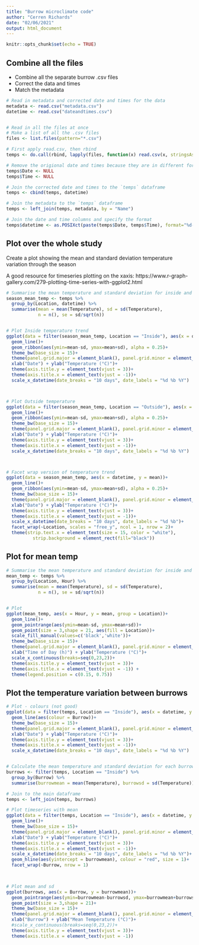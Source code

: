```yaml
---
title: "Burrow microclimate code"
author: "Cerren Richards"
date: "02/06/2021"
output: html_document
---
```


```r
knitr::opts_chunk$set(echo = TRUE)

```


## Combine all the files

- Combine all the separate burrow .csv files
- Correct the data and times
- Match the metadata

```r
# Read in metadata and corrected date and times for the data
metadata <- read.csv("metadata.csv")
datetime <- read.csv("dateandtimes.csv")


# Read in all the files at once
# Make a list of all the .csv files
files <- list.files(pattern="*.csv")

# First apply read.csv, then rbind
temps <- do.call(rbind, lapply(files, function(x) read.csv(x, stringsAsFactors = FALSE)))

# Remove the origional date and times because they are in different formats
temps$Date <- NULL 
temps$Time <- NULL

# Join the corrected date and times to the `temps` dataframe
temps <- cbind(temps, datetime)

# Join the metadata to the `temps` dataframe
temps <- left_join(temps, metadata, by = "Name")

# Join the date and time columns and specify the format
temps$datetime <- as.POSIXct(paste(temps$Date, temps$Time), format="%d-%m-%Y %H:%M:%S")

```


## Plot over the whole study 

Create a plot showing the mean and standard deviation temperature variation through the season 

A good resource for timeseries plotting on the xaxis:
https://www.r-graph-gallery.com/279-plotting-time-series-with-ggplot2.html

```r

# Summarise the mean temperature and standard deviation for inside and outside the burrows
season_mean_temp <- temps %>%
  group_by(Location, datetime) %>%
  summarise(mean = mean(Temperature), sd = sd(Temperature),
            n = n(), se = sd/sqrt(n))


# Plot Inside temperature trend
ggplot(data = filter(season_mean_temp, Location == "Inside"), aes(x = datetime, y = mean))+
  geom_line()+
  geom_ribbon(aes(ymin=mean-sd, ymax=mean+sd), alpha = 0.25)+
  theme_bw(base_size = 15)+
  theme(panel.grid.major = element_blank(), panel.grid.minor = element_blank())+
  xlab("Date") + ylab("Temperature (°C)")+
  theme(axis.title.y = element_text(vjust = 3))+
  theme(axis.title.x = element_text(vjust = -1))+
  scale_x_datetime(date_breaks = "10 days", date_labels = "%d %b %Y")



# Plot Outside temperature 
ggplot(data = filter(season_mean_temp, Location == "Outside"), aes(x = datetime, y = mean))+
  geom_line()+
  geom_ribbon(aes(ymin=mean-sd, ymax=mean+sd), alpha = 0.25)+
  theme_bw(base_size = 15)+
  theme(panel.grid.major = element_blank(), panel.grid.minor = element_blank())+
  xlab("Date") + ylab("Temperature (°C)")+
  theme(axis.title.y = element_text(vjust = 3))+
  theme(axis.title.x = element_text(vjust = -1))+
  scale_x_datetime(date_breaks = "10 days", date_labels = "%d %b %Y")



# Facet wrap version of temperature trend
ggplot(data = season_mean_temp, aes(x = datetime, y = mean))+
  geom_line()+
  geom_ribbon(aes(ymin=mean-sd, ymax=mean+sd), alpha = 0.25)+
  theme_bw(base_size = 15)+
  theme(panel.grid.major = element_blank(), panel.grid.minor = element_blank())+
  xlab("Date") + ylab("Temperature (°C)")+
  theme(axis.title.y = element_text(vjust = 3))+
  theme(axis.title.x = element_text(vjust = -1))+
  scale_x_datetime(date_breaks = "10 days", date_labels = "%d %b")+
  facet_wrap(~Location, scales = "free_y", ncol = 1, nrow = 2)+
  theme(strip.text.x = element_text(size = 15, color = "white"), 
          strip.background = element_rect(fill="black"))

```

## Plot for mean temp

```r

# Summarise the mean temperature and standard deviation for inside and outside the burrows
mean_temp <- temps %>%
  group_by(Location, Hour) %>%
  summarise(mean = mean(Temperature), sd = sd(Temperature),
            n = n(), se = sd/sqrt(n))


# Plot
ggplot(mean_temp, aes(x = Hour, y = mean, group = Location))+
  geom_line()+
  geom_pointrange(aes(ymin=mean-sd, ymax=mean+sd))+
  geom_point(size = 3,shape = 21, aes(fill = Location))+
  scale_fill_manual(values=c('black','white'))+
  theme_bw(base_size = 15)+
  theme(panel.grid.major = element_blank(), panel.grid.minor = element_blank())+
  xlab("Time of Day (h)") + ylab("Temperature (°C)")+
  scale_x_continuous(breaks=seq(0,23,2))+
  theme(axis.title.y = element_text(vjust = 3))+
  theme(axis.title.x = element_text(vjust = -1)) +
  theme(legend.position = c(0.15, 0.75))


```

## Plot the temperature variation between burrows

```r

# Plot - colours (not good)
ggplot(data = filter(temps, Location == "Inside"), aes(x = datetime, y = Temperature))+
  geom_line(aes(colour = Burrow))+
  theme_bw(base_size = 15)+
  theme(panel.grid.major = element_blank(), panel.grid.minor = element_blank())+
  xlab("Date") + ylab("Temperature (°C)")+
  theme(axis.title.y = element_text(vjust = 3))+
  theme(axis.title.x = element_text(vjust = -1))+
  scale_x_datetime(date_breaks = "10 days", date_labels = "%d %b %Y")


# Calculate the mean temperature and standard deviation for each burrow
burrows <- filter(temps, Location == "Inside") %>%
  group_by(Burrow) %>%
  summarise(burrowmean = mean(Temperature), burrowsd = sd(Temperature))

# Join to the main dataframe
temps <- left_join(temps, burrows)

# Plot timeseries with mean
ggplot(data = filter(temps, Location == "Inside"), aes(x = datetime, y = Temperature))+
  geom_line()+
  theme_bw(base_size = 15)+
  theme(panel.grid.major = element_blank(), panel.grid.minor = element_blank())+
  xlab("Date") + ylab("Temperature (°C)")+
  theme(axis.title.y = element_text(vjust = 3))+
  theme(axis.title.x = element_text(vjust = -1))+
  scale_x_datetime(date_breaks = "10 days", date_labels = "%d %b %Y")+
  geom_hline(aes(yintercept = burrowmean), colour = "red", size = 1)+
  facet_wrap(~Burrow, nrow = 1)
  


# Plot mean and sd
ggplot(burrows, aes(x = Burrow, y = burrowmean))+
  geom_pointrange(aes(ymin=burrowmean-burrowsd, ymax=burrowmean+burrowsd))+
  geom_point(size = 3,shape = 21)+
  theme_bw(base_size = 15)+
  theme(panel.grid.major = element_blank(), panel.grid.minor = element_blank())+
  xlab("Burrow") + ylab("Mean Temperature (°C)")+
  #scale_x_continuous(breaks=seq(0,23,2))+
  theme(axis.title.y = element_text(vjust = 3))+
  theme(axis.title.x = element_text(vjust = -1))


```



